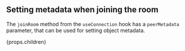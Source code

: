 ## Setting metadata when joining the room

The `joinRoom` method from the `useConnection` hook has a `peerMetadata` parameter, that can be used for setting object metadata.

{props.children}
